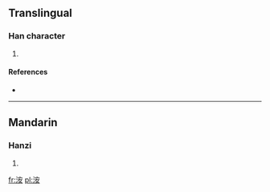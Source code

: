 ==Translingual==

===Han character===
{{Han char|rn=85|rad=水|as=06|sn=9|four=3314<sub>4</sub>|canj=水十女 (EJV)}}

# {{defn|Han|sort=水06}}

====References====
* {{Han ref|kx=0620.170|dkj=17385|dj=1016.060|hdz=31616.070|uh=6D1D|ud=27933|bh=CF7D|bd=53117}}

----

==Mandarin==

===Hanzi===
{{cmn-hanzi|pin=[[àn]] ([[an4]])|wg=an<sup>4</sup>}}

# {{defn|Mandarin|sort=水06}}

[[fr:洝]]
[[pl:洝]]